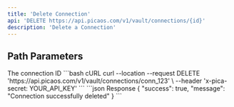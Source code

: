 ```yaml
---
title: 'Delete Connection'
api: 'DELETE https://api.picaos.com/v1/vault/connections/{id}'
description: 'Delete a Connection'
---
```


## Path Parameters

<ParamField path="id" type="string" required>
  The connection ID
</ParamField>

<RequestExample>
```bash cURL
curl --location --request DELETE 'https://api.picaos.com/v1/vault/connections/conn_123' \
--header 'x-pica-secret: YOUR_API_KEY'
```
</RequestExample>

<ResponseExample>
```json Response
{
  "success": true,
  "message": "Connection successfully deleted"
}
```
</ResponseExample> 